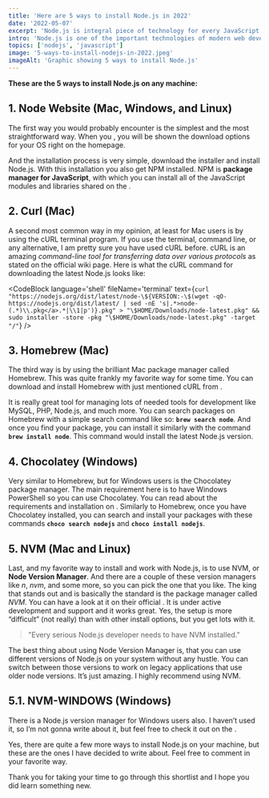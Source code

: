 ```yaml
---
title: 'Here are 5 ways to install Node.js in 2022'
date: '2022-05-07'
excerpt: 'Node.js is integral piece of technology for every JavaScript developer. It does not matter what OS you are using, you need to have Node installed. Here are 5 ways to do it in 2022.'
intro: 'Node.js is one of the important technologies of modern web development. Every web developer should understand the basics and what Node.js can provide for us. If you do not have Node installed, continue to the tutorial, where we will learn how to install it on your machine.'
topics: ['nodejs', 'javascript']
image: '5-ways-to-install-nodejs-in-2022.jpeg'
imageAlt: 'Graphic showing 5 ways to install Node.js'
---
```


**These are the 5 ways to install Node.js on any machine:**

## 1. Node Website (Mac, Windows, and Linux)

The first way you would probably encounter is the simplest and the most straightforward way. When you <MdLink url='https://nodejs.org/' text='visit the Node.js website' />, you will be shown the download options for your OS right on the homepage.

And the installation process is very simple, download the installer and install Node.js. With this installation you also get NPM installed. NPM is **package manager for JavaScript**, with which you can install all of the JavaScript modules and libraries shared on the <MdLink url='https://www.npmjs.com/' text='NPM website' />.

## 2. Curl (Mac)

A second most common way in my opinion, at least for Mac users is by using the cURL terminal program. If you use the terminal, command line, or any alternative, I am pretty sure you have used cURL before. cURL is an amazing _command-line tool for transferring data over various protocols_ as stated on the official wiki page. Here is what the cURL command for downloading the latest Node.js looks like:

<CodeBlock
	language='shell'
	fileName='terminal'
	text={`
curl "https://nodejs.org/dist/latest/node-\${VERSION:-\$(wget -qO- https://nodejs.org/dist/latest/ | sed -nE 's|.*>node-(.*)\\.pkg</a>.*|\\1|p')}.pkg" > "\$HOME/Downloads/node-latest.pkg" && sudo installer -store -pkg "\$HOME/Downloads/node-latest.pkg" -target "/"
`}
/>

## 3. Homebrew (Mac)

The third way is by using the brilliant Mac package manager called Homebrew. This was quite frankly my favorite way for some time. You can download and install Homebrew with just mentioned cURL from <MdLink url='https://brew.sh/' text='Homebrew website' />.

It is really great tool for managing lots of needed tools for development like MySQL, PHP, Node.js, and much more. You can search packages on Homebrew with a simple search command like so: **`brew search node`**. And once you find your package, you can install it similarly with the command **`brew install node`**. This command would install the latest Node.js version.

## 4. Chocolatey (Windows)

Very similar to Homebrew, but for Windows users is the Chocolatey package manager. The main requirement here is to have Windows PowerShell so you can use Chocolatey. You can read about the requirements and installation on <MdLink url='https://chocolatey.org/' text='Chocolatey website' />. Similarly to Homebrew, once you have Chocolatey installed, you can search and install your packages with these commands **`choco search nodejs`** and **`choco install nodejs`**.

## 5. NVM (Mac and Linux)

Last, and my favorite way to install and work with Node.js, is to use NVM, or **Node Version Manager**. And there are a couple of these version managers like _n_, _nvm_, and some more, so you can pick the one that you like. The king that stands out and is basically the standard is the package manager called _NVM_. You can have a look at it on their official <MdLink url='https://github.com/creationix/nvm' text='nvm GitHub repo here' />. It is under active development and support and it works great. Yes, the setup is more “difficult” (not really) than with other install options, but you get lots with it.

> "Every serious Node.js developer needs to have NVM installed."

The best thing about using Node Version Manager is, that you can use different versions of Node.js on your system without any hustle. You can switch between those versions to work on legacy applications that use older node versions. It’s just amazing. I highly recommend using NVM.

## 5.1. NVM-WINDOWS (Windows)

There is a Node.js version manager for Windows users also. I haven’t used it, so I’m not gonna write about it, but feel free to check it out on the <MdLink url='https://github.com/coreybutler/nvm-windows' text='official nvm-windows GitHub repo' />.

Yes, there are quite a few more ways to install Node.js on your machine, but these are the ones I have decided to write about. Feel free to comment in your favorite way.

Thank you for taking your time to go through this shortlist and I hope you did learn something new.
